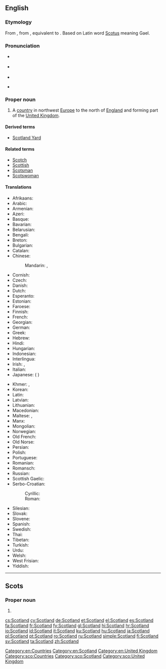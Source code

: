 ==English==
{{wikipedia}}

===Etymology===
From {{etyl|enm}}, from {{etyl|ang}} {{term|Scotland||Ireland", later also "Scotland|lit=land of the Scots|lang=ang}}, equivalent to {{compound|Scot|land|lang=-}}. Based on Latin word [[Scotus]] meaning Gael.

===Pronunciation===
* {{a|UK}} {{IPA|/ˈskɒt.lənd/}}
* {{a|US}} {{IPA|/ˈskɑt.lənd/}}
* {{audio|en-us-Scotland.ogg|Audio (US)}}
* {{a|Scotland}} {{IPA|/ˈskɔʔ.lənd/}}

===Proper noun===
{{en-proper noun}}

# A [[country]] in northwest [[Europe]] to the north of [[England]] and forming part of the [[United Kingdom]].

====Derived terms====
* [[Scotland Yard]]

====Related terms====
* [[Scotch]]
* [[Scottish]]
* [[Scotsman]]
* [[Scotswoman]]

====Translations====
{{trans-top|country in northwest Europe to the north of England}}
* Afrikaans: {{t-|af|Skotland}}
* Arabic: {{t-|ar|إسكتلندا|f|tr='iskutlanda}}
* Armenian: {{t-|hy|Շոտլանդիա|tr=Šotlandia}}
* Azeri: {{t+|az|Şotlandiya}}
* Basque: {{t+|eu|Eskozia}}
* Bavarian: {{tø|bar|Schottland}}
* Belarusian: {{t-|be|Шатландыя|f|tr=Šatlándyja}}
* Bengali: {{t-|bn|স্কটল্যান্ড|tr=skaṭlyānḍa|sc=Beng}}
* Breton: {{t|br|Bro-Skos}}
* Bulgarian: {{t-|bg|Шотландия|f|tr=Šotlándija}}
* Catalan: {{t-|ca|Escòcia|f}}
* Chinese:
*: Mandarin: {{t|cmn|蘇格蘭|sc=Hani}}, {{t-|cmn|苏格兰|tr=Sūgélán|sc=Hani}}
* Cornish: {{t|kw|Alban}}
* Czech: {{t+|cs|Skotsko}}
* Danish: {{t+|da|Skotland}}
* Dutch: {{t+|nl|Schotland}}
* Esperanto: {{t-|eo|Skotlando}}
* Estonian: {{t+|et|Šotimaa}}
* Faroese: {{t-|fo|Skotland|n}}
* Finnish: {{t+|fi|Skotlanti}}
* French: {{t+|fr|Écosse|f}}
* Georgian: {{t-|ka|შოტლანდია|tr=šotʼlandia|sc=Geor}}
* German: {{t+|de|Schottland|n}}
* Greek: {{t+|el|Σκωτία|f|tr=Skotía}}
* Hebrew: {{t-|he|סקוטלנד|m|tr=skótland}}
* Hindi: {{t-|hi|स्कॉटलैंड|tr=skoṭlaiṇḍ}}
* Hungarian: {{t+|hu|Skócia}}
* Indonesian: {{t|id|Skotlandia}}
* Interlingua: {{t|ia|Scotia}}
* Irish: {{t-|ga|Albain|f}}, {{t-|ga|Alba}}
* Italian: {{t+|it|Scozia|f}}
* Japanese: {{t+|ja|スコットランド|tr=Sukottorándo}} ({{qualifier|obsolete}} {{t-|ja|蘇格蘭}})
{{trans-mid}}
* Khmer: {{t-|km|ប្រទេសស្កុត|sc=Khmr|tr=prɑteih skot}}, {{t-|km|ស្កុតលែនដ៍|sc=Khmr|tr=skotlɛɛn}}
* Korean: {{t-|ko|스코틀랜드|tr=Seukoteullaendeu|sc=Hang}}
* Latin: {{t-|la|Caledonia|f}}
* Latvian: {{t-|lv|Skotija|f}}
* Lithuanian: {{t|lt|Škotija|f}}
* Macedonian: {{t+|mk|Шкотска|f|tr=Škótska}}
* Maltese: {{t|mt|Skozja}}, {{t|mt|l-Iskozja}}
* Manx: {{t|gv|Albey}}
* Mongolian: {{t-|mn|Шотланд|tr=Šotlánd|sc=Cyrl}}
* Norwegian: {{t+|no|Skottland}}
* Old French: {{tø|fro|Escoce|f}}
* Old Norse: {{tø|non|Skotland|n}}
* Persian: {{t+|fa|اسکاتلند|tr=Eskâtland}}
* Polish: {{t+|pl|Szkocja|f}}
* Portuguese: {{t+|pt|Escócia|f}}
* Romanian: {{t-|ro|Scoția|f}}
* Romansch: {{t-|rm|Scozia|f}}
* Russian: {{t+|ru|Шотландия|f|tr=Šotlándija}}
* Scottish Gaelic: {{t-|gd|Alba|f}}
* Serbo-Croatian:
*: Cyrillic: {{t-|sh|Шкотска|f|alt=Шко̏тска|sc=Cyrl}}
*: Roman: {{t-|sh|Škotska|f|alt=Škȍtskā}}
* Silesian: {{tø|szl|Szkocyjo|f}}
* Slovak: {{t-|sk|Škótsko|n}}
* Slovene: {{t+|sl|Škotska|alt=Škótska|f}}
* Spanish: {{t+|es|Escocia|f}}
* Swedish: {{t+|sv|Skottland}}
* Thai: {{t-|th|สกอตแลนด์|tr=sòk-òt-laen}}
* Tibetan: {{t-|bo|སུའུ་ཀེ་ལན་|tr=su ke len|sc=Tibt}}
* Turkish: {{t+|tr|İskoçya}}
* Urdu: {{t-|ur|اسکاچستان}}
* Welsh: {{t-|cy|Alban|f|alt=Yr Alban}}
* West Frisian: {{t|fy|Skotlân}}
* Yiddish: {{t-|yi|שאָטלאַנד|tr=shotland}}
{{trans-bottom}}

[[Category:en:Countries]]
[[Category:en:Scotland]]
[[Category:en:United Kingdom]]

----

==Scots==
{{wikipedia|lang=sco}}

===Proper noun===
{{sco-proper noun}}

# {{l|en|Scotland}}

[[Category:sco:Countries]]
[[Category:sco:Scotland]]
[[Category:sco:United Kingdom]]

[[cs:Scotland]]
[[cy:Scotland]]
[[de:Scotland]]
[[et:Scotland]]
[[el:Scotland]]
[[es:Scotland]]
[[fa:Scotland]]
[[fr:Scotland]]
[[fy:Scotland]]
[[gl:Scotland]]
[[hi:Scotland]]
[[hr:Scotland]]
[[io:Scotland]]
[[id:Scotland]]
[[it:Scotland]]
[[ku:Scotland]]
[[hu:Scotland]]
[[ja:Scotland]]
[[pl:Scotland]]
[[pt:Scotland]]
[[ro:Scotland]]
[[ru:Scotland]]
[[simple:Scotland]]
[[fi:Scotland]]
[[sv:Scotland]]
[[ta:Scotland]]
[[zh:Scotland]]